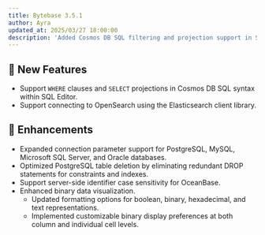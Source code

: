```yaml
---
title: Bytebase 3.5.1
author: Ayra
updated_at: 2025/03/27 18:00:00
description: 'Added Cosmos DB SQL filtering and projection support in SQL Editor'
---
```



## 🚀 New Features

- Support `WHERE` clauses and `SELECT` projections in Cosmos DB SQL syntax within SQL Editor.
- Support connecting to OpenSearch using the Elasticsearch client library.

## 🎄 Enhancements

- Expanded connection parameter support for PostgreSQL, MySQL, Microsoft SQL Server, and Oracle databases.
- Optimized PostgreSQL table deletion by eliminating redundant DROP statements for constraints and indexes.
- Support server-side identifier case sensitivity for OceanBase.
- Enhanced binary data visualization.
  - Updated formatting options for boolean, binary, hexadecimal, and text representations.
  - Implemented customizable binary display preferences at both column and individual cell levels.

<InstallUpgrade />
